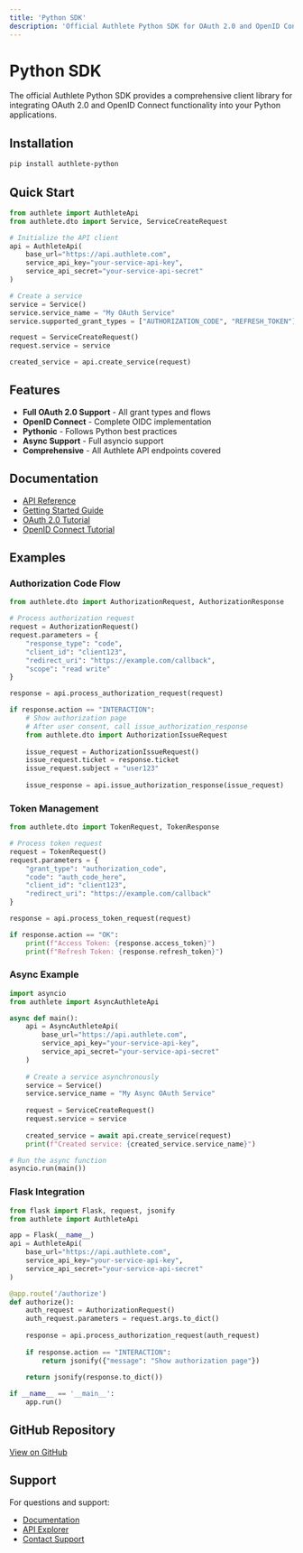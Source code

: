 ```yaml
---
title: 'Python SDK'
description: 'Official Authlete Python SDK for OAuth 2.0 and OpenID Connect'
---
```


# Python SDK

The official Authlete Python SDK provides a comprehensive client library for integrating OAuth 2.0 and OpenID Connect functionality into your Python applications.

## Installation

```bash
pip install authlete-python
```

## Quick Start

```python
from authlete import AuthleteApi
from authlete.dto import Service, ServiceCreateRequest

# Initialize the API client
api = AuthleteApi(
    base_url="https://api.authlete.com",
    service_api_key="your-service-api-key",
    service_api_secret="your-service-api-secret"
)

# Create a service
service = Service()
service.service_name = "My OAuth Service"
service.supported_grant_types = ["AUTHORIZATION_CODE", "REFRESH_TOKEN"]

request = ServiceCreateRequest()
request.service = service

created_service = api.create_service(request)
```

## Features

- **Full OAuth 2.0 Support** - All grant types and flows
- **OpenID Connect** - Complete OIDC implementation
- **Pythonic** - Follows Python best practices
- **Async Support** - Full asyncio support
- **Comprehensive** - All Authlete API endpoints covered

## Documentation

- [API Reference](/api-reference)
- [Getting Started Guide](/getting-started)
- [OAuth 2.0 Tutorial](/tutorials/oauth-tutorial)
- [OpenID Connect Tutorial](/tutorials/oidc-tutorial)

## Examples

### Authorization Code Flow

```python
from authlete.dto import AuthorizationRequest, AuthorizationResponse

# Process authorization request
request = AuthorizationRequest()
request.parameters = {
    "response_type": "code",
    "client_id": "client123",
    "redirect_uri": "https://example.com/callback",
    "scope": "read write"
}

response = api.process_authorization_request(request)

if response.action == "INTERACTION":
    # Show authorization page
    # After user consent, call issue_authorization_response
    from authlete.dto import AuthorizationIssueRequest
    
    issue_request = AuthorizationIssueRequest()
    issue_request.ticket = response.ticket
    issue_request.subject = "user123"
    
    issue_response = api.issue_authorization_response(issue_request)
```

### Token Management

```python
from authlete.dto import TokenRequest, TokenResponse

# Process token request
request = TokenRequest()
request.parameters = {
    "grant_type": "authorization_code",
    "code": "auth_code_here",
    "client_id": "client123",
    "redirect_uri": "https://example.com/callback"
}

response = api.process_token_request(request)

if response.action == "OK":
    print(f"Access Token: {response.access_token}")
    print(f"Refresh Token: {response.refresh_token}")
```

### Async Example

```python
import asyncio
from authlete import AsyncAuthleteApi

async def main():
    api = AsyncAuthleteApi(
        base_url="https://api.authlete.com",
        service_api_key="your-service-api-key",
        service_api_secret="your-service-api-secret"
    )
    
    # Create a service asynchronously
    service = Service()
    service.service_name = "My Async OAuth Service"
    
    request = ServiceCreateRequest()
    request.service = service
    
    created_service = await api.create_service(request)
    print(f"Created service: {created_service.service_name}")

# Run the async function
asyncio.run(main())
```

### Flask Integration

```python
from flask import Flask, request, jsonify
from authlete import AuthleteApi

app = Flask(__name__)
api = AuthleteApi(
    base_url="https://api.authlete.com",
    service_api_key="your-service-api-key",
    service_api_secret="your-service-api-secret"
)

@app.route('/authorize')
def authorize():
    auth_request = AuthorizationRequest()
    auth_request.parameters = request.args.to_dict()
    
    response = api.process_authorization_request(auth_request)
    
    if response.action == "INTERACTION":
        return jsonify({"message": "Show authorization page"})
    
    return jsonify(response.to_dict())

if __name__ == '__main__':
    app.run()
```

## GitHub Repository

[View on GitHub](https://github.com/authlete/authlete-python)

## Support

For questions and support:
- [Documentation](/reference/knowledge-base)
- [API Explorer](/tools/api-explorer)
- [Contact Support](https://www.authlete.com/contact/)
